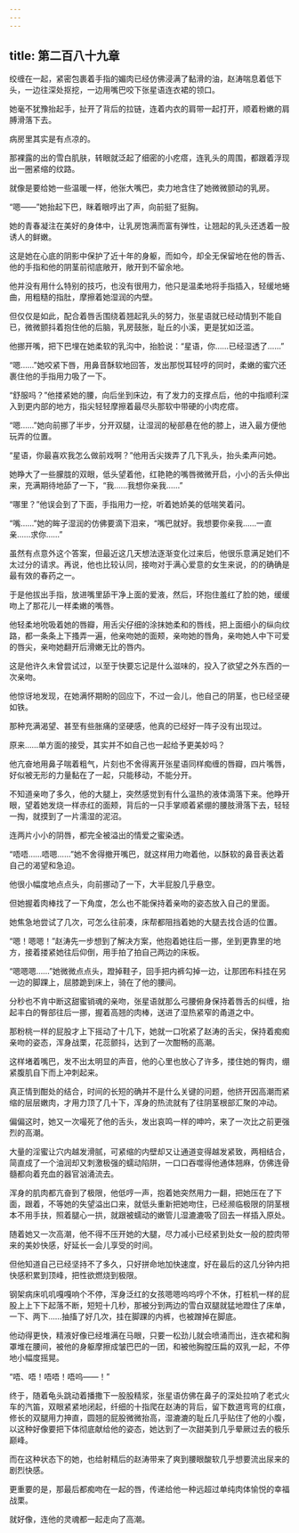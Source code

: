```yaml
---
---
---
```

title: 第二百八十九章
---




绞缠在一起，紧密包裹着手指的媚肉已经仿佛浸满了黏滑的油，赵涛喘息着低下头，一边往深处抠挖，一边用嘴巴咬下张星语连衣裙的领口。

她毫不犹豫抬起手，扯开了背后的拉链，连着内衣的肩带一起打开，顺着粉嫩的肩膊滑落下去。

病房里其实是有点凉的。

那裸露的出的雪白肌肤，转眼就泛起了细密的小疙瘩，连乳头的周围，都跟着浮现出一圈紧缩的纹路。

就像是要给她一些温暖一样，他张大嘴巴，卖力地含住了她微微颤动的乳房。

“嗯——”她抬起下巴，眯着眼哼出了声，向前挺了挺胸。

她的青春凝注在美好的身体中，让乳房饱满而富有弹性，让翘起的乳头还透着一股诱人的鲜嫩。

这是她在心底的阴影中保护了近十年的身躯，而如今，却全无保留地在他的唇舌、他的手指和他的阴茎前彻底敞开，敞开到不留余地。

他并没有用什么特别的技巧，也没有很用力，他只是温柔地将手指插入，轻缓地蜷曲，用粗糙的指肚，摩擦着她湿润的内壁。

但仅仅是如此，配合着唇舌围绕着翘起乳头的努力，张星语就已经动情到不能自已，微微颤抖着抱住他的后脑，乳房鼓胀，耻丘的小溪，更是犹如泛滥。

他挪开嘴，把下巴埋在她柔软的乳沟中，抬脸说：“星语，你……已经湿透了……”

“嗯……”她咬紧下唇，用鼻音酥软地回答，发出那悦耳轻哼的同时，柔嫩的蜜穴还裹住他的手指用力吸了一下。

“舒服吗？”他搂紧她的腰，向后坐到床边，有了发力的支撑点后，他的中指顺利深入到更内部的地方，指尖轻轻摩擦着最尽头那软中带硬的小肉疙瘩。

“嗯……”她向前挪了半步，分开双腿，让湿润的秘部悬在他的膝上，进入最方便他玩弄的位置。

“星语，你最喜欢我怎么做前戏啊？”他用舌尖拨弄了几下乳头，抬头柔声问她。

她睁大了一些朦胧的双眼，低头望着他，红艳艳的嘴唇微微开启，小小的舌头伸出来，充满期待地舔了一下，“我……我想你亲我……”

“哪里？”他误会到了下面，手指用力一挖，听着她娇美的低喘笑着问。

“嘴……”她的眸子湿润的仿佛要滴下泪来，“嘴巴就好。我想要你亲我……一直亲……求你……”

虽然有点意外这个答案，但最近这几天想法逐渐变化过来后，他很乐意满足她们不太过分的请求。再说，他也比较认同，接吻对于满心爱意的女生来说，的的确确是最有效的春药之一。

于是他拔出手指，放进嘴里舔干净上面的爱液，然后，环抱住羞红了脸的她，缓缓吻上了那花儿一样柔嫩的嘴唇。

他轻柔地吮吸着她的唇瓣，用舌尖仔细的涂抹她柔和的唇线，把上面细小的纵向纹路，都一条条上下搔弄一遍，他亲吻她的面颊，亲吻她的唇角，亲吻她人中下可爱的唇尖，亲吻她翻开后滑嫩无比的唇内。

这是他许久未曾尝试过，以至于快要忘记是什么滋味的，投入了欲望之外东西的一次亲吻。

他惊讶地发现，在她满怀期盼的回应下，不过一会儿，他自己的阴茎，也已经坚硬如铁。

那种充满渴望、甚至有些胀痛的坚硬感，他真的已经好一阵子没有出现过。

原来……单方面的接受，其实并不如自己也一起给予更美妙吗？

他亢奋地用鼻子喘着粗气，片刻也不舍得离开张星语同样痴缠的唇瓣，四片嘴唇，好似被无形的力量黏在了一起，只能移动，不能分开。

不知道亲吻了多久，他的大腿上，突然感觉到有什么温热的液体滴落下来。他睁开眼，望着她发烧一样赤红的面颊，背后的一只手掌顺着紧绷的腰肢滑落下去，轻轻一掏，就摸到了一片濡湿的泥沼。

连两片小小的阴唇，都完全被溢出的情爱之蜜染透。

“唔唔……唔嗯……”她不舍得撤开嘴巴，就这样用力吻着他，以酥软的鼻音表达着自己的渴望和急迫。

他很小幅度地点点头，向前挪动了一下，大半屁股几乎悬空。

但她握着肉棒找了一下角度，怎么也不能保持着亲吻的姿态放入自己的里面。

她焦急地尝试了几次，可怎么往前凑，床帮都阻挡着她的大腿去找合适的位置。

“嗯！嗯嗯！”赵涛先一步想到了解决方案，他抱着她往后一挪，坐到更靠里的地方，接着搂紧她往后仰倒，用手拍了拍自己两边的床板。

“嗯嗯嗯……”她微微点点头，蹬掉鞋子，回手把内裤勾掉一边，让那团布料挂在另一边的脚踝上，屈膝跪到床上，骑在了他的腰间。

分秒也不肯中断这甜蜜销魂的亲吻，张星语就那么弓腰俯身保持着唇舌的纠缠，抬起丰白的臀部往后一挪，握着高翘的肉棒，送进了湿热紧窄的甬道之中。

那粉桃一样的屁股才上下摇动了十几下，她就一口吮紧了赵涛的舌尖，保持着痴痴亲吻的姿态，浑身战栗，花蕊颤抖，达到了一次酣畅的高潮。

这样堵着嘴巴，发不出太明显的声音，他的心里也放心了许多，搂住她的臀肉，绷紧腹肌自下而上冲刺起来。

真正情到酣处的结合，时间的长短的确并不是什么关键的问题，他挤开因高潮而紧缩的层层嫩肉，才用力顶了几十下，浑身的热流就有了往阴茎根部汇聚的冲动。

偏偏这时，她又一次嘬死了他的舌头，发出哀鸣一样的呻吟，来了一次比之前更强烈的高潮。

大量的淫蜜让穴内越发滑腻，可紧缩的内壁却又让通道变得越发紧致，两相结合，简直成了一个油润却又刺激极强的蠕动陷阱，一口口吞噬得他通体翘麻，仿佛连骨髓都向着充血的器官汹涌流去。

浑身的肌肉都亢奋到了极限，他低哼一声，抱着她突然用力一翻，把她压在了下面，跟着，不等她的失望溢出口来，就低头重新把她吻住，已经濒临极限的阴茎根本不用手扶，照着腿心一拱，就跟被蠕动的嫩管儿湿漉漉吸了回去一样插入原处。

随着她又一次高潮，他不得不压开她的大腿，尽力减小已经紧到处女一般的腔肉带来的美妙快感，好延长一会儿享受的时间。

但他知道自己已经坚持不了多久，只好拼命地加快速度，好在最后的这几分钟内把快感积累到顶峰，把性欲燃烧到极限。

钢架病床叽叽嘎嘎响个不停，浑身泛红的女孩嗯嗯呜呜哼个不休，打桩机一样的屁股上上下下起落不断，短短十几秒，那被分到两边的雪白双腿就猛地蹬住了床单，一下、两下……抽搐了好几次，挂在脚踝的内裤，也被蹭掉在脚底。

他动得更快，精液好像已经堆满在马眼，只要一松劲儿就会喷涌而出，连衣裙和胸罩堆在腰间，被他的身躯摩擦成皱巴巴的一团，和被他胸膛压扁的双乳一起，不停地小幅度摇晃。

“唔、唔！唔唔！唔呜——！”

终于，随着龟头跳动着播撒下一股股精浆，张星语仿佛在鼻子的深处拉响了老式火车的汽笛，双眼紧紧地闭起，纤细的十指爬在赵涛的背后，留下数道弯弯的红痕，修长的双腿用力抻直，圆翘的屁股微微抬高，湿漉漉的耻丘几乎贴住了他的小腹，以这种好像要把下体彻底献给他的姿态，她达到了一次甜美到几乎晕厥过去的极乐巅峰。

而在这种状态下的她，也给射精后的赵涛带来了爽到腰眼酸软几乎想要流出尿来的剧烈快感。

更重要的是，那最后都痴吻在一起的唇，传递给他一种远超过单纯肉体愉悦的幸福战栗。

就好像，连他的灵魂都一起走向了高潮。